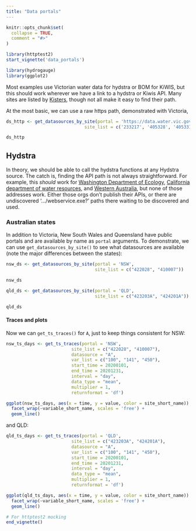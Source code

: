 ```yaml
---
title: "Data portals"
---
```


```r
knitr::opts_chunk$set(
  collapse = TRUE,
  comment = "#>"
)

library(httptest2)
start_vignette('data_portals')
```

```r
library(hydrogauge)
library(ggplot2)
```

Most examples use Victorian water data for hydstra or BOM for KiWIS, but this should work wherever we have a link to a hydstra or Kiwis API. Many sites are listed by [Kisters](https://resources.kisters.com.au/public/kisters-web-publishing/), though not all make it easy to find their path. 

At the most basic, we can use a raw https path, demonstrated with Victoria,


```r
ds_http <- get_datasources_by_site(portal = 'https://data.water.vic.gov.au/WMIS/cgi/webservice.exe?', 
                              site_list = c('233217', '405328', '405331', '405837'))
```

```r
ds_http
```

## Hydstra

In theory, we should be able to call the hydstra functions at any Hydstra source. The catch is, finding the API path is not always straightforward. For example, this *should* work for [Washington Department of Ecology](https://apps.ecology.wa.gov/continuousflowandwq/), [California department of water resources](https://wdl.water.ca.gov/waterdatalibrary/), and [Western Australia](https://kumina.water.wa.gov.au/waterinformation/telem/stage.cfm), but none of those addresses work. Either those orgs don't publish their APIs, or there are undiscovered '.../webservice.exe?' paths there waiting to be discovered and used.  

### Australian states

In addition to Victoria, New South Wales and Queensland have public portals and are available by name as `portal` arguments. To demonstrate, we can use `get_datasources_by_site()` to see what datasources are available (note the major differences between the states):

```r
nsw_ds <- get_datasources_by_site(portal = 'NSW', 
                                  site_list = c("422028", "410007"))
```

```r
nsw_ds
```

```r
qld_ds <- get_datasources_by_site(portal = 'QLD', 
                                  site_list = c("423203A", "424201A"))
```

```r
qld_ds
```

#### Traces and plots

Now we can `get_ts_traces()` for `A`, just to keep things consistent for NSW:

```r
nsw_ts_days <- get_ts_traces(portal = 'NSW', 
                         site_list = c("422028", "410007"),
                         datasource = "A", 
                         var_list = c("100", "141", "450"),
                         start_time = 20200101,
                         end_time = 20201231,
                         interval = "day",
                         data_type = "mean",
                         multiplier = 1,
                         returnformat = 'df')

```

```r
ggplot(nsw_ts_days, aes(x = time, y = value, color = site_short_name)) + 
  facet_wrap(~variable_short_name, scales = 'free') + 
  geom_line()
```

and QLD:

```r
qld_ts_days <- get_ts_traces(portal = 'QLD', 
                         site_list = c("423203A", "424201A"),
                         datasource = "A", 
                         var_list = c("100", "141", "450"),
                         start_time = 20200101,
                         end_time = 20201231,
                         interval = "day",
                         data_type = "mean",
                         multiplier = 1,
                         returnformat = 'df')

```

```r
ggplot(qld_ts_days, aes(x = time, y = value, color = site_short_name)) + 
  facet_wrap(~variable_short_name, scales = 'free') + 
  geom_line()
```

```r
# For httptest2 mocking
end_vignette()
```
